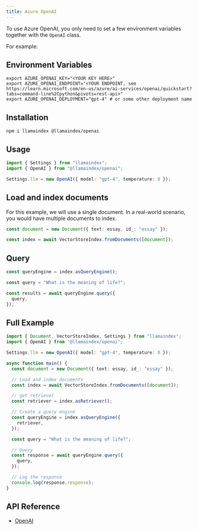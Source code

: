 ```yaml
---
title: Azure OpenAI
---
```


To use Azure OpenAI, you only need to set a few environment variables together with the `OpenAI` class.

For example:

## Environment Variables

```
export AZURE_OPENAI_KEY="<YOUR KEY HERE>"
export AZURE_OPENAI_ENDPOINT="<YOUR ENDPOINT, see https://learn.microsoft.com/en-us/azure/ai-services/openai/quickstart?tabs=command-line%2Cpython&pivots=rest-api>"
export AZURE_OPENAI_DEPLOYMENT="gpt-4" # or some other deployment name
```

## Installation

```package-install
npm i llamaindex @llamaindex/openai
```

## Usage

```ts
import { Settings } from "llamaindex";
import { OpenAI } from "@llamaindex/openai";

Settings.llm = new OpenAI({ model: "gpt-4", temperature: 0 });
```

## Load and index documents

For this example, we will use a single document. In a real-world scenario, you would have multiple documents to index.

```ts
const document = new Document({ text: essay, id_: "essay" });

const index = await VectorStoreIndex.fromDocuments([document]);
```

## Query

```ts
const queryEngine = index.asQueryEngine();

const query = "What is the meaning of life?";

const results = await queryEngine.query({
  query,
});
```

## Full Example

```ts
import { Document, VectorStoreIndex, Settings } from "llamaindex";
import { OpenAI } from "@llamaindex/openai";

Settings.llm = new OpenAI({ model: "gpt-4", temperature: 0 });

async function main() {
  const document = new Document({ text: essay, id_: "essay" });

  // Load and index documents
  const index = await VectorStoreIndex.fromDocuments([document]);

  // get retriever
  const retriever = index.asRetriever();

  // Create a query engine
  const queryEngine = index.asQueryEngine({
    retriever,
  });

  const query = "What is the meaning of life?";

  // Query
  const response = await queryEngine.query({
    query,
  });

  // Log the response
  console.log(response.response);
}
```

## API Reference

- [OpenAI](/docs/api/classes/OpenAI)
